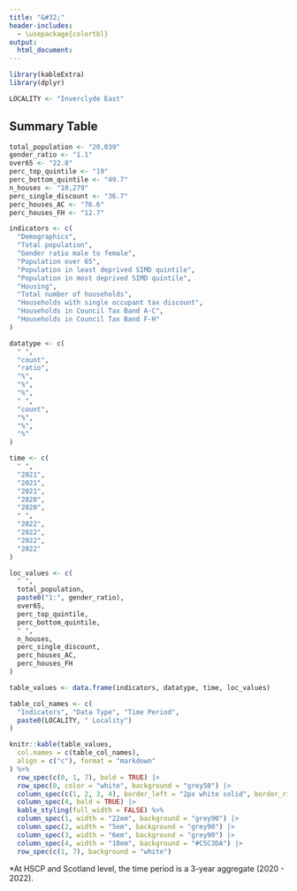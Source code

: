 ```yaml
---
title: "&#32;"
header-includes:
  - \usepackage{colortbl}
output:
  html_document:
---
```


```r
library(kableExtra)
library(dplyr)

LOCALITY <- "Inverclyde East"
```




## Summary Table
<!--# below to convert to a separate script and call-->
<!--# Clive to create dummy vars with same names as called vars to populate table -->

```r
total_population <- "20,039"
gender_ratio <- "1.1"
over65 <- "22.8"
perc_top_quintile <- "19"
perc_bottom_quintile <- "49.7"
n_houses <- "10,279"
perc_single_discount <- "36.7"
perc_houses_AC <- "76.6"
perc_houses_FH <- "12.7"
```

```r
indicators <- c(
  "Demographics",
  "Total population",
  "Gender ratio male to female",
  "Population over 65",
  "Population in least deprived SIMD quintile",
  "Population in most deprived SIMD quintile",
  "Housing",
  "Total number of households",
  "Households with single occupant tax discount",
  "Households in Council Tax Band A-C",
  "Households in Council Tax Band F-H"
)

datatype <- c(
  " ",
  "count",
  "ratio",
  "%",
  "%",
  "%",
  " ",
  "count",
  "%",
  "%",
  "%"
)

time <- c(
  " ",
  "2021",
  "2021",
  "2021",
  "2020",
  "2020",
  " ",
  "2022",
  "2022",
  "2022",
  "2022"
)

loc_values <- c(
  " ",
  total_population,
  paste0("1:", gender_ratio),
  over65,
  perc_top_quintile,
  perc_bottom_quintile,
  " ",
  n_houses,
  perc_single_discount,
  perc_houses_AC,
  perc_houses_FH
)

table_values <- data.frame(indicators, datatype, time, loc_values)

table_col_names <- c(
  "Indicators", "Data Type", "Time Period",
  paste0(LOCALITY, " Locality")
)

knitr::kable(table_values,
  col.names = c(table_col_names),
  align = c("c"), format = "markdown"
) %>%
  row_spec(c(0, 1, 7), bold = TRUE) |>
  row_spec(0, color = "white", background = "grey50") |>
  column_spec(c(1, 2, 3, 4), border_left = "2px white solid", border_right = "2px white solid") |>
  column_spec(4, bold = TRUE) |>
  kable_styling(full_width = FALSE) %>%
  column_spec(1, width = "22em", background = "grey90") |>
  column_spec(2, width = "5em", background = "grey90") |>
  column_spec(3, width = "6em", background = "grey90") |>
  column_spec(4, width = "10em", background = "#C5C3DA") |>
  row_spec(c(1, 7), background = "white")
```



*At HSCP and Scotland level, the time period is a 3-year aggregate (2020 - 2022).
